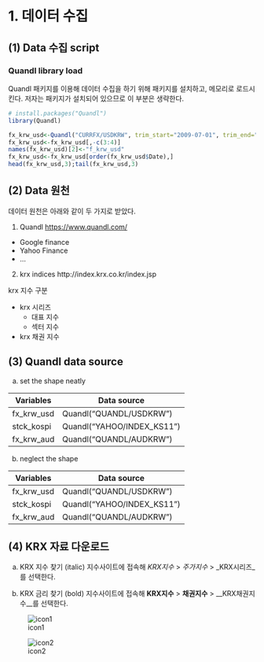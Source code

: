 # 1. 데이터 수집
## (1) Data 수집 script
### Quandl library load
Quandl 패키지를 이용해 데이터 수집을 하기 위해 패키지를 설치하고, 메모리로 로드시킨다. 저자는 패키지가 설치되어 있으므로 이 부분은 생략한다.

```r
# install.packages("Quandl")
library(Quandl)

fx_krw_usd<-Quandl("CURRFX/USDKRW", trim_start="2009-07-01", trim_end="2014-06-30")
fx_krw_usd<-fx_krw_usd[,-c(3:4)]
names(fx_krw_usd)[2]<-"f_krw_usd"
fx_krw_usd<-fx_krw_usd[order(fx_krw_usd$Date),]
head(fx_krw_usd,3);tail(fx_krw_usd,3)
```

## (2) Data 원천
데이터 원천은 아래와 같이 두 가지로 받았다.

1. Quandl <https://www.quandl.com/>
  + Google finance
  + Yahoo Finance
  + ...
2. krx indices http://index.krx.co.kr/index.jsp

krx 지수 구분

* krx 시리즈
  + 대표 지수
  + 섹터 지수
* krx 채권 지수

## (3) Quandl data source

(a) set the shape neatly

Variables  | Data source
---------- | --------------------------
fx_krw_usd | Quandl("QUANDL/USDKRW")
stck_kospi | Quandl("YAHOO/INDEX_KS11")
fx_krw_aud | Quandl("QUANDL/AUDKRW")

(b) neglect the shape

Variables | Data source
- | -
fx_krw_usd | Quandl("QUANDL/USDKRW")
stck_kospi | Quandl("YAHOO/INDEX_KS11")
fx_krw_aud | Quandl("QUANDL/AUDKRW")

## (4) KRX 자료 다운로드

(a) KRX 지수 찾기 (italic)
지수사이트에 접속해 *KRX지수* > _주가지수_ > _KRX시리즈_를 선택한다.

(b) KRX 금리 찾기 (bold)
지수사이트에 접속해 **KRX지수** > __채권지수__ > __KRX채권지수__를 선택한다.

![icon1](http://index.krx.co.kr/inc/img/cm/icon_device_default.ico)

![icon2](/Users/TIM/Documents/PUBLISH/Project_rmd/image/icon_device_default.ico)
